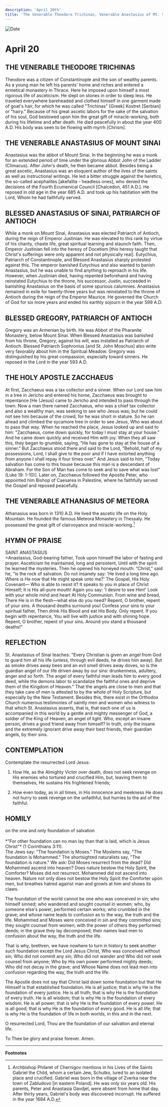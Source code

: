 ```yaml
---
description: 'April 20th'
title: 'The Venerable Theodore Trichinas, Venerable Anastasius of Mt. Sinai, Blessed Anastasius of Sinai, Blessed Gregory of Antioch, Holy Apostle Zacchaeus, Venerable Athanasius of Meteora'
---
```


<CustomPaginator />
<RunningHead />

<Image src="/title-imprint.png" height={68} width={50} alt="Date" className="title-imprint"/>

# <div id="date">April <Image className="four-dot" src="/four-dot.png" height={15} width={15} alt="" />20</div>

## THE VENERABLE THEODORE TRICHINAS

Theodore was a citizen of Constantinople and the son of wealthy parents. As a young man he left his parents' home and riches and entered a ermetical monastery in Thrace. Here he imposed upon himself a most rigorous life of asceticism. He slept on stones in order to sleep less. He traveled everywhere bareheaded and clothed himself in one garment made of goat's hair, for which he was called "Trichinas" [Greek] Kostret [Serbian] or "hairy." Because of his great ascetic labors for the sake of the salvation of his soul, God bestowed upon him the great gift of miracle-working, both during his lifetime and after death. He died peacefully in about the year 400 A.D. His body was seen to be flowing with myrrh [Chrism].

## THE VENERABLE ANASTASIUS OF MOUNT SINAI

Anastasius was the abbot of Mount Sinai. In the beginning he was a monk for an extended period of time under the glorious Abbot John of the Ladder (Climacus). After John's death, he then became abbot. Besides being a great ascetic, Anastasius was an eloquent author of the lives of the saints as well as instructional writings. He led a bitter struggle against the heretics, the so-called acephalites [akefalita - headless ones], who denied the decisions of the Fourth Ecumenical Council [Chalcedon, 451 A.D.]. He reposed in old age in the year 685 A.D. and took up his habitation with the Lord, Whom he had faithfully served.

## BLESSED ANASTASIUS OF SINAI, PATRIARCH OF ANTIOCH

While a monk on Mount Sinai, Anastasius was elected Patriarch of Antioch, during the reign of Emperor Justinian. He was elevated to this rank by virtue of his charity, chaste life, great spiritual learning and staunch faith. Then, Emperor Justinian fell into the heresy of Docetism [this heresy taught that Christ's sufferings were only apparent and not physically real]. Eutychius, Patriarch of Constantinople, and Blessed Anastasius sharply protested against this. The emperor banished Eutychius and also wanted to banish Anastasius, but he was unable to find anything to reproach in his life. However, when Justinian died, having repented beforehand and having reinstated Eutychius to the throne, his successor, Justin, succeeded in banishing Anastasius on the basis of some spurious calumnies. Anastasius remained in exile for twenty-three years but was reinstated to the throne of Antioch during the reign of the Emperor Maurice. He governed the Church of God for six more years and ended his earthly sojourn in the year 599 A.D.

## BLESSED GREGORY, PATRIARCH OF ANTIOCH

Gregory was an Armenian by birth. He was Abbot of the Pharanite Monastery, below Mount Sinai. When Blessed Anastasius was banished from his throne, Gregory, against his will, was installed as Patriarch of Antioch. Blessed Patriarch Sophronius [and St. John Moschus] also write very favorably about him in the Spiritual Meadow. Gregory was distinguished by his great compassion, especially toward sinners. He reposed in the Lord in the year 593 A.D.

## THE HOLY APOSTLE ZACCHAEUS

At first, Zacchaeus was a tax collector and a sinner. When our Lord saw him in a tree in Jericho and entered his home, Zacchaeus was brought to repentance [He (Jesus) came to Jericho and intended to pass through the town. Now a man there named Zacchaeus, who was a chief tax collector and also a wealthy man, was seeking to see who Jesus was; but he could not see him because of the crowd, for he was short in stature. So he ran ahead and climbed the sycamore tree in order to see Jesus, Who was about to pass that way. When he reached the place, Jesus looked up and said to him: "Zacchaeus, come down quickly, for today I must stay at your house." And he came down quickly and received Him with joy. When they all saw this, they began to grumble, saying, "He has gone to stay at the house of a sinner." But Zacchaeus stood there and said to the Lord, "Behold, half of my possessions, Lord, I shall give to the poor and if I have extorted anything from anyone I shall repay it four times over." And Jesus said to him, "Today salvation has come to this house because this man is a descendant of Abraham. For the Son of Man has come to seek and to save what was lost" (Luke 19: 1-10)]. Later on, Zacchaeus followed the Apostle Peter, who appointed him Bishop of Caesarea in Palestine, where he faithfully served the Gospel and reposed peacefully.

## THE VENERABLE ATHANASIUS OF METEORA

Athanasius was born in 1310 A.D. He lived the ascetic life on the Holy Mountain. He founded the famous Meteora Monastery in Thessaly. He possessed the great gift of clairvoyance and miracle-working.[^1]


## HYMN OF PRAISE
<div style={{textAlign:'center', color:'crimson', fontWeight:'bold'}}>
SAINT ANASTASIUS
</div>
>Anastasius, God-bearing father,  
Took upon himself the labor of fasting and prayer.  
Asceticism he maintained, long and persistent,  
Until with the spirit he learned the mysteries.  
Then he opened his honeyed mouth:  
“Christ," said he, "is the rock of salvation.  
Do not insanely say: 'He lived a long time ago.  
Where is He now that He might speak unto me?'  
The Gospel, His Holy Covenant—  
Who is able to resist it?  
It speaks to you in place of Christ Himself;  
It is His all-pure mouth!  
Again you say: 'I desire to see Him!'  
Look with your whole mind and heart  
At Holy Communion. From wine and bread,  
There He is in the flesh—what else do you need?  
Repent, O brother, repent of your sins.  
A thousand deaths surround you!  
Confess your sins to your spiritual father,  
Then drink His Blood and eat His Body.  
Only repent. If you begin with repentance,  
You will live with justice and with shining hope.  
Repent, O brother, repent of your sins.  
Around you stand a thousand deaths!"  


## REFLECTION

St. Anastasius of Sinai teaches: "Every Christian is given an angel from God to guard him all his life (unless, through evil deeds, he drives him away). But as smoke drives away bees and an evil smell drives away doves, so is the guardian angel of our life driven away by our sins: drunkenness, adultery, anger and so forth. The angel of every faithful man leads him to every good deed, while the demons labor to scandalize the faithful ones and deprive them of the Kingdom of Heaven." That the angels are close to men and that they take care of men is attested to by the whole of Holy Scripture, but especially by the New Testament. Besides this, there exist in the Orthodox Church numerous testimonies of saintly men and women who witness to that which St. Anastasius asserts, that is, that each one of us is accompanied in this world by a gentle and mighty messenger of God, a soldier of the King of Heaven, an angel of light. Who, except an insane person, drives a good friend away from himself? In truth, only the insane and the extremely ignorant drive away their best friends, their guardian angels, by their sins.


## CONTEMPLATION

Contemplate the resurrected Lord Jesus:

1. How He, as the Almighty Victor over death, does not seek revenge on His enemies who tortured and crucified Him, but, leaving them to themselves, He sustains His frightened friends;

2. How even today, as in all times, in His innocence and meekness He does not hurry to seek revenge on the unfaithful, but hurries to the aid of the faithful.


## HOMILY
<div style={{textAlign:'center', color:'crimson', fontWeight:'bold'}}>
on the one and only foundation of salvation
</div><br />
<div style={{textAlign:'right'}}>
*"For other foundation can no man lay than that is laid, which is Jesus Christ"* (1 Corinthians 3:11).
</div>
The Jews say: "The foundation is Moses." The Moslems say, "The foundation is Mohammed." The shortsighted naturalists say, "The foundation is nature." We ask: Did Moses resurrect from the dead? Did Mohammed ascend into heaven? Does nature bestow the Holy Spirit, the Comforter? Moses did not resurrect. Mohammed did not ascend into heaven. Nature not only does not bestow the Holy Spirit the Comforter upon men, but breathes hatred against man and growls at him and shows its claws.

The foundation of the world cannot be one who was conceived in sin; who himself sinned; who wandered and sought counsel in women; who, by someone else's power, performed certain works; who crumbled in the grave; and whose name leads to confusion as to the way, the truth and the life. Mohammed and Moses were conceived in sin and they committed sins; they sought counsel from women; with the power of others they performed deeds; in the grave they lay decomposed; their names lead men to confusion about the way, the truth and the life.

That is why, brethren, we have nowhere to turn in history to seek another such foundation except the Lord Jesus Christ, Who was conceived without sin; Who did not commit any sin; Who did not wander and Who did not seek counsel from anyone; Who by His own power performed mighty deeds; Who did not decay in the grave; and Whose Name does not lead men into confusion regarding the way, the truth and the life.

The Apostle does not say that Christ laid down some foundation but that He Himself is that established foundation. He is all justice; that is why He is the foundation of every justice. He is all truth; that is why He is the foundation of every truth. He is all wisdom; that is why He is the foundation of every wisdom. He is all power; that is why He is the foundation of every power. He is all good; that is why He is the foundation of every good. He is all life; that is why He is the foundation of life in both worlds, in this and in the next.

O resurrected Lord, Thou are the foundation of our salvation and eternal life.

To Thee be glory and praise forever. Amen.

---
**Footnotes**

[^1]: Archbishop Philaret of Chernigov mentions in his Lives of the Saints Gabriel the Child, whom a certain Jew, Schutko, lured to an isolated place and crucified. Gabriel was born in the village of Zverka near the town of Zabludovo [in eastern Poland]. He was only six years old. His parents, Peter and Anastasia Gavdjel, were absent from home that day. After thirty years, Gabriel's body was discovered incorrupt. He suffered in the year 1684 A.D.